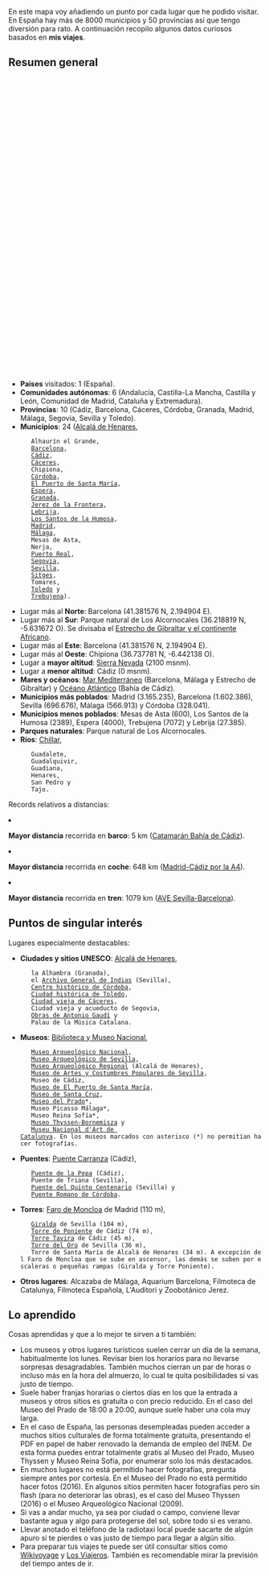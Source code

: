 {{header|1=Viajes}}
{{vt|1=vuelta-a-espana/vuelta-a-espana|2=Vuelta a España}}

En este mapa voy añadiendo un punto por cada lugar que he podido visitar. En España hay más de 8000 municipios y 50 provincias así que tengo diversión para rato. A continuación recopilo algunos datos curiosos basados en '''mis viajes'''.

== Resumen general ==

<div id="map" style="float: right;width: 600px; height: 600px;"></div>

<script>
    // http://leafletjs.com/examples/custom-icons.html
    
    var places = [
        ["Alcalá de Henares", 40.482093, -3.367031], 
        ["Alhaurín el Grande", 36.642119, -4.687833], 
        ["Barcelona", 41.403076, 2.173695], 
        ["Cádiz", 36.529824, -6.292721], 
        ["Cáceres", 39.475111, -6.371400], 
        ["Chipiona", 36.737781, -6.442138], 
        ["Córdoba", 37.877220, -4.778585], 
        ["El Puerto de Santa María", 36.598129, -6.223777], 
        ["Espera", 36.866667, -5.8], 
        ["Granada", 37.177050, -3.589184], 
        ["Jerez de la Frontera", 36.690360, -6.147455], 
        ["Lebrija", 36.918861, -6.084326], 
        ["Los Santos de la Humosa", 40.501948, -3.259705], 
        ["Madrid", 40.416957, -3.703478], 
        ["Málaga", 36.721217, -4.414778], 
        ["Mesas de Asta", 36.788874, -6.171564], 
        ["Nerja", 36.772717, -3.880040], 
        ["Puerto Real", 36.529167, -6.191944], 
        ["Segovia", 40.948, -4.1177], 
        ["Sevilla", 37.386128, -5.992103], 
        ["Sierra Nevada", 37.095596, -3.399980], 
        ["Sitges", 41.237124, 1.805857], 
        ["Toledo", 39.8603, -4.0175], 
        ["Tomares", 37.374252, -6.029259], 
        ["Trebujena", 36.869315, -6.176710], 
    ];

    var map = L.map('map').setView([40.416957, -3.703478], 6);
    mapLink = 
        '<a href="http://openstreetmap.org">OpenStreetMap</a>';
    L.tileLayer(
        'http://{s}.tile.openstreetmap.org/{z}/{x}/{y}.png', {
        attribution: '&copy; ' + mapLink + ' Contributors',
        maxZoom: 12,
        }).addTo(map);

    for (var i = 0; i < places.length; i++) {
        marker = new L.marker([places[i][1],places[i][2]])
            //.bindPopup('<b>' + places[i][0] + '</b>' + '<br/><img src="' + places[i][3] + '"/ width="200px">')
            .bindPopup('<b>' + places[i][0] + '</b>')
            .addTo(map);
    }
    
    var aveSevBcnPoints = [
        new L.LatLng(37.391710, -5.975296), // Sevilla Santa Justa
        new L.LatLng(37.888387, -4.789574), // Córdoba Central
        new L.LatLng(38.691339, -4.111848), // Puertollano
        new L.LatLng(38.985508, -3.913386), // Ciudad Real Central
        new L.LatLng(40.406962, -3.691414), // Madrid
        new L.LatLng(41.658697, -0.911852), // Zaragoza Delicias
        new L.LatLng(41.620937, 0.633141), // Lleida
        new L.LatLng(41.192036, 1.272467), // Camp Tarragona
        new L.LatLng(41.379238, 2.140412), // Barcelona Sants
    ];
    var aveSevBcnLine = new L.Polyline(aveSevBcnPoints, { color: 'green', weight: 3, opacity: 0.5, smoothFactor: 1 });
    
    aveSevBcnLine.addTo(map);

</script>

<ul>
    <li>'''Países''' visitados: 1 (España).</li>
    
    <li>'''Comunidades autónomas''': 6 (Andalucía, Castilla-La Mancha, Castilla y León, Comunidad de Madrid, Cataluña y Extremadura).</li>
    
    <li>'''Provincias''': 10 (Cádiz, Barcelona, Cáceres, Córdoba, Granada, Madrid, Málaga, Segovia, Sevilla y Toledo).</li>
    
    <li>'''Municipios''': 24 ([https://www.flickr.com/photos/emijrp/collections/72157666100001405/ Alcalá de Henares], 
    Alhaurín el Grande, 
    [https://www.flickr.com/photos/emijrp/collections/72157634580047584/ Barcelona], 
    [https://www.flickr.com/photos/emijrp/collections/72157633642149931/ Cádiz], 
    [https://www.flickr.com/photos/emijrp/sets/72157635695236126/ Cáceres], 
    Chipiona, 
    [https://www.flickr.com/photos/emijrp/collections/72157666351052792/ Córdoba], 
    [https://www.flickr.com/photos/emijrp/collections/72157633642136825/ El Puerto de Santa María], 
    [https://www.flickr.com/photos/emijrp/sets/72157633950611807/ Espera], 
    [https://www.flickr.com/photos/emijrp/collections/72157633952224634/ Granada], 
    [https://www.flickr.com/photos/emijrp/sets/72157633952354780/ Jerez de la Frontera], 
    [https://www.flickr.com/photos/emijrp/sets/72157633950611823/ Lebrija], 
    [https://www.flickr.com/photos/emijrp/sets/72157666455222020 Los Santos de la Humosa], 
    [https://www.flickr.com/photos/emijrp/collections/72157634131100854/ Madrid], 
    [https://www.flickr.com/photos/emijrp/collections/72157633950887134/ Málaga], 
    Mesas de Asta, 
    Nerja, 
    [https://www.flickr.com/photos/emijrp/sets/72157634256591565/ Puerto Real], 
    [https://www.flickr.com/photos/emijrp/collections/72157668823984966/ Segovia], 
    [https://www.flickr.com/photos/emijrp/collections/72157633677997362/ Sevilla], 
    [https://www.flickr.com/photos/emijrp/albums/72157657665293425 Sitges], 
    Tomares, 
    [https://www.flickr.com/photos/emijrp/collections/72157668231760012/ Toledo] y 
    [https://www.flickr.com/photos/emijrp/sets/72157633950611813/ Trebujena]).</li>
    
    <li>Lugar más al '''Norte''': Barcelona (41.381576 N, 2.194904 E).</li>
    
    <li>Lugar más al '''Sur''': Parque natural de Los Alcornocales (36.218819 N, -5.631672 O). Se divisaba el [https://www.flickr.com/photos/emijrp/albums/72157635682682494 Estrecho de Gibraltar y el continente Africano].</li>
    
    <li>Lugar más al '''Este''': Barcelona (41.381576 N, 2.194904 E).</li>
    
    <li>Lugar más al '''Oeste''': Chipiona (36.737781 N, -6.442138 O).</li>
    
    <li>Lugar a '''mayor altitud''': [https://www.flickr.com/photos/emijrp/albums/72157635756227563 Sierra Nevada] (2100 msnm).</li>
    
    <li>Lugar a '''menor altitud''': Cádiz (0 msnm).</li>
    
    <li>'''Mares y océanos''': [https://www.flickr.com/photos/emijrp/albums/72157635682682454 Mar Mediterráneo] (Barcelona, Málaga y Estrecho de Gibraltar) y [https://www.flickr.com/photos/emijrp/albums/72157635682682424 Océano Atlántico] (Bahía de Cádiz).</li>
    
    <li>'''Municipios más poblados''': Madrid (3.165.235), Barcelona (1.602.386), Sevilla (696.676), Málaga (566.913) y Córdoba (328.041).</li>
    
    <li>'''Municipios menos poblados''': Mesas de Asta (600), Los Santos de la Humosa (2389), Espera (4000), Trebujena (7072) y Lebrija (27.385).</li>
    
    <li>'''Parques naturales''': Parque natural de Los Alcornocales.</li>
    
    <li>'''Ríos''': [https://www.flickr.com/photos/emijrp/albums/72157646249161304 Chillar], 
    Guadalete, 
    Guadalquivir, 
    Guadiana, 
    Henares,  
    San Pedro y
    Tajo.</li>
</ul>

Records relativos a distancias:

<ul>
    <!--<li>'''Mayor distancia''' recorrida '''a pie''': 0 km</li>-->
    
    <li>'''Mayor distancia''' recorrida en '''barco''': 5 km ([https://www.flickr.com/search/?user_id=96396586%40N07&sort=date-taken-desc&text=catamaran&view_all=1 Catamarán Bahía de Cádiz]).</li>
    
    <li>'''Mayor distancia''' recorrida en '''coche''': 648 km ([https://www.flickr.com/photos/emijrp/albums/72157666413017526 Madrid-Cádiz por la A4]).</li>
    
    <li>'''Mayor distancia''' recorrida en '''tren''': 1079 km ([https://www.flickr.com/photos/emijrp/albums/72157634580849470 AVE Sevilla-Barcelona]).</li>
    
    <!--<li>'''Mayor distancia''' recorrida en '''avión''': 0 km</li>-->
</ul>

<!--
<p>Clima y meteorología:</p>

<ul>
    
    <li>'''Mayor temperatura''':</li>
    <li>'''Menor temperatura''':</li>
    
    <li>'''Mayor marea''': marea grande Cádiz</li>
    
</ul>-->

== Puntos de singular interés ==

Lugares especialmente destacables:

<ul>
    <li>'''Ciudades y sitios UNESCO''': [https://www.flickr.com/photos/emijrp/collections/72157666100001405/ Alcalá de Henares], 
    la Alhambra (Granada), 
    el [https://www.flickr.com/photos/emijrp/albums/72157634357633140 Archivo General de Indias] (Sevilla), 
    [https://www.flickr.com/photos/emijrp/sets/72157664195542144/ Centro histórico de Córdoba],
    [https://www.flickr.com/photos/emijrp/collections/72157668231760012/ Ciudad histórica de Toledo], 
    [https://www.flickr.com/photos/emijrp/sets/72157635695236126/ Ciudad vieja de Cáceres], 
    Ciudad vieja y acueducto de Segovia, 
    [https://www.flickr.com/photos/emijrp/albums/72157635972571646 Obras de Antonio Gaudí] y 
    Palau de la Música Catalana.</li>
    
    <li>'''Museos''': [https://www.flickr.com/photos/emijrp/sets/72157634131283036 Biblioteca y Museo Nacional], 
    [https://www.flickr.com/photos/emijrp/sets/72157634133013063 Museo Arqueológico Nacional], 
    [https://www.flickr.com/photos/emijrp/albums/72157635852744953 Museo Arqueológico de Sevilla], 
    [https://www.flickr.com/photos/emijrp/albums/72157665925760211 Museo Arqueológico Regional] (Alcalá de Henares), 
    [https://www.flickr.com/photos/emijrp/albums/72157635852753055 Museo de Artes y Costumbres Populares de Sevilla], 
    Museo de Cádiz, 
    [https://www.flickr.com/photos/emijrp/sets/72157633642770761 Museo de El Puerto de Santa María], 
    [https://www.flickr.com/photos/emijrp/sets/72157668264344651 Museo de Santa Cruz], 
    [https://www.flickr.com/photos/emijrp/sets/72157665373005181 Museo del Prado]*, 
    Museo Picasso Málaga*, 
    Museo Reina Sofía*, 
    [https://www.flickr.com/photos/emijrp/albums/72157666029468026 Museo Thyssen-Bornemisza] y 
    [https://www.flickr.com/photos/emijrp/sets/72157657439606391 Museu Nacional d'Art de Catalunya]. En los museos marcados con asterisco (*) no permitían hacer fotografías.</li>
    
    <li>'''Puentes''': [https://www.flickr.com/photos/emijrp/albums/72157635755630674 Puente Carranza] (Cádiz), 
    [https://www.flickr.com/photos/emijrp/albums/72157634164427324 Puente de la Pepa] (Cádiz), 
    Puente de Triana (Sevilla), 
    [https://www.flickr.com/photos/emijrp/albums/72157635695236086 Puente del Quinto Centenario] (Sevilla) y 
    [https://www.flickr.com/photos/emijrp/albums/72157665955395330 Puente Romano de Córdoba].</li>
    
    <li>'''Torres''': [https://www.flickr.com/photos/emijrp/sets/72157666180503792 Faro de Moncloa] de Madrid (110 m), 
    [https://www.flickr.com/photos/emijrp/albums/72157635855046793 Giralda] de Sevilla (104 m), 
    [https://www.flickr.com/photos/emijrp/sets/72157633946286318 Torre de Poniente] de Cádiz (74 m), 
    [https://www.flickr.com/photos/emijrp/sets/72157657380041735 Torre Tavira] de Cádiz (45 m), 
    [https://www.flickr.com/photos/emijrp/sets/72157635853520373 Torre del Oro] de Sevilla (36 m), 
    Torre de Santa María de Alcalá de Henares (34 m). A excepción del Faro de Moncloa que se sube en ascensor, las demás se suben por escaleras o pequeñas rampas (Giralda y Torre Poniente).</li>
    
    <li>'''Otros lugares''': Alcazaba de Málaga, Aquarium Barcelona, Filmoteca de Catalunya, Filmoteca Española, L'Auditori y Zoobotánico Jerez.</li>
    
    <!-- bibliotecas y num volumenes -->
</ul>

<!--
Otras experiencias a destacar, por ejemplo animales que he visto (básicamente en zoológicos y aquariums) y obras de arte contempladas en museos:

<ul>
    <li>'''Aquarium Barcelona''': </li>
    
    <li>'''Museo del Prado'''</li>
    <ul>
        <li>'''Diego de Velázquez''': ''El triunfo de Baco'', ''La rendición de Breda'', ''Las Meninas''.</li>
        <li>'''El Bosco''': ''El jardín de las delicias''.</li>
        <li>'''Francisco de Goya''': ''Las majas'', ''Los fusilamientos del 3 de mayo'', las pinturas negras (''Saturno devorando a su hijo'', ''Riña a garrotazos'').</li>
        <li>'''Patinir''': ''El paso de la laguna Estigia''.</li>
        <li>'''Otros''': ''El Cardenal'' (Rafael), ''El triunfo de la muerte'' (Brueghel), ''Las tres Gracias'' (Rubens).</li>
    </ul>
    
    <li>'''Museo Thyssen-Bornemisza'''</li>
    <ul>
        <li></li>
    </ul>
    
    <li>'''Museo Reina Sofía'''</li>
    <ul>
        <li></li>
    </ul>
    
    <li>'''Zoobotánico Jerez''': cebras, elefante, jirafas.</li>

</ul>-->

== Lo aprendido ==

Cosas aprendidas y que a lo mejor te sirven a ti también:

<ul>
    <li>Los museos y otros lugares turísticos suelen cerrar un día de la semana, habitualmente los lunes. Revisar bien los horarios para no llevarse sorpresas desagradables. También muchos cierran un par de horas o incluso más en la hora del almuerzo, lo cual te quita posibilidades si vas justo de tiempo.</li>
    
    <li>Suele haber franjas horarias o ciertos días en los que la entrada a museos y otros sitios es gratuita o con precio reducido. En el caso del Museo del Prado de 18:00 a 20:00, aunque suele haber una cola muy larga.</li>
    
    <li>En el caso de España, las personas desempleadas pueden acceder a muchos sitios culturales de forma totalmente gratuita, presentando el PDF en papel de haber renovado la demanda de empleo del INEM. De esta forma puedes entrar totalmente gratis al Museo del Prado, Museo Thyssen y Museo Reina Sofía, por enumerar solo los más destacados.</li>
    
    <li>En muchos lugares no está permitido hacer fotografías, pregunta siempre antes por cortesía. En el Museo del Prado no está permitido hacer fotos (2016). En algunos sitios permiten hacer fotografías pero sin flash (para no deteriorar las obras), es el caso del Museo Thyssen (2016) o el Museo Arqueológico Nacional (2009).</li>
    
    <li>Si vas a andar mucho, ya sea por ciudad o campo, conviene llevar bastante agua y algo para protegerse del sol, sobre todo si es verano.</li>
    
    <li>Llevar anotado el teléfono de la radiotaxi local puede sacarte de algún apuro si te pierdes o vas justo de tiempo para llegar a algún sitio.</li>
    
    <li>Para preparar tus viajes te puede ser útil consultar sitios como [https://es.wikivoyage.org Wikivoyage] y [http://www.losviajeros.com/foros.php Los Viajeros]. También es recomendable mirar la previsión del tiempo antes de ir.</li>
    
</ul>

{{footer}}
